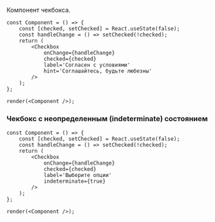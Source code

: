 
Компонент чекбокса.

```tsx live
const Component = () => {
    const [checked, setChecked] = React.useState(false);
    const handleChange = () => setChecked(!checked);
    return (
        <Checkbox
            onChange={handleChange}
            checked={checked}
            label='Согласен с условиями'
            hint='Соглашайтесь, будьте любезны'
        />
    );
};

render(<Component />);
```

### Чекбокс c неопределенным (indeterminate) состоянием

```tsx live
const Component = () => {
    const [checked, setChecked] = React.useState(false);
    const handleChange = () => setChecked(!checked);
    return (
        <Checkbox
            onChange={handleChange}
            checked={checked}
            label='Выберите опции'
            indeterminate={true}
        />
    );
};

render(<Component />);
```
